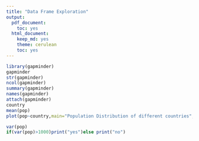 ```yaml
---
title: "Data Frame Exploration"
output:
  pdf_document:
    toc: yes
  html_document:
    keep_md: yes
    theme: cerulean
    toc: yes
---
```

```r
library(gapminder)
gapminder
str(gapminder)
ncol(gapminder)
summary(gapminder)
names(gapminder)
attach(gapminder)
country
mean(pop)
plot(pop~country,main="Population Distribution of different countries",xlab="Country",ylab="Population")
```
```r
var(pop)
if(var(pop)>1000)print("yes")else print("no")

```

